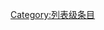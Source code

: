 {{catmore1|[[Wikipedia:蝴蝶专题|Wikipedia:蝴蝶专题]]}}
{{Articles by Quality| topic=蝴蝶|project=蝴蝶|format=TOC}}
{{Wikipedia category}}
{{emptycat}}
[[Category:列表级条目|Category:列表级条目]]